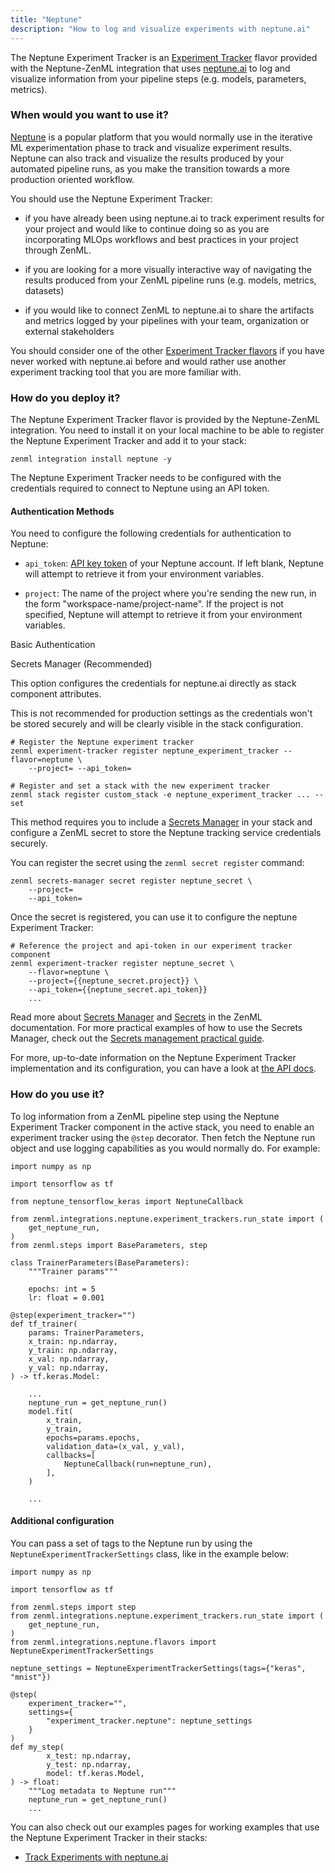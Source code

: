 ```yaml
---
title: "Neptune"
description: "How to log and visualize experiments with neptune.ai"
---
```


The Neptune Experiment Tracker is an [Experiment Tracker](/component-gallery/experiment-trackers) flavor provided with the Neptune-ZenML integration that uses [neptune.ai](https://neptune.ai/product/experiment-tracking) to log and visualize information from your pipeline steps (e.g. models, parameters, metrics).

### When would you want to use it?

[Neptune](https://neptune.ai/product/experiment-tracking) is a popular platform that you would normally use in the iterative ML experimentation phase to track and visualize experiment results. Neptune can also track and visualize the results produced by your automated pipeline runs, as you make the transition towards a more production oriented workflow.

You should use the Neptune Experiment Tracker:

* if you have already been using neptune.ai to track experiment results for your project and would like to continue doing so as you are incorporating MLOps workflows and best practices in your project through ZenML.

* if you are looking for a more visually interactive way of navigating the results produced from your ZenML pipeline runs (e.g. models, metrics, datasets)

* if you would like to connect ZenML to neptune.ai to share the artifacts and metrics logged by your pipelines with your team, organization or external stakeholders

You should consider one of the other [Experiment Tracker flavors](/component-gallery/experiment-trackers#experiment-tracker-flavors) if you have never worked with neptune.ai before and would rather use another experiment tracking tool that you are more familiar with.

### How do you deploy it?

The Neptune Experiment Tracker flavor is provided by the Neptune-ZenML integration. You need to install it on your local machine to be able to register the Neptune Experiment Tracker and add it to your stack:

```
zenml integration install neptune -y
```

The Neptune Experiment Tracker needs to be configured with the credentials required to connect to Neptune using an API token.

#### Authentication Methods

You need to configure the following credentials for authentication to Neptune:

* `api_token`: [API key token](https://docs.neptune.ai/setup/setting%5Fapi%5Ftoken) of your Neptune account. If left blank, Neptune will attempt to retrieve it from your environment variables.

* `project`: The name of the project where you're sending the new run, in the form "workspace-name/project-name". If the project is not specified, Neptune will attempt to retrieve it from your environment variables.

Basic Authentication

Secrets Manager (Recommended)

This option configures the credentials for neptune.ai directly as stack component attributes.

This is not recommended for production settings as the credentials won't be stored securely and will be clearly visible in the stack configuration.

```
# Register the Neptune experiment tracker
zenml experiment-tracker register neptune_experiment_tracker --flavor=neptune \ 
    --project= --api_token=

# Register and set a stack with the new experiment tracker
zenml stack register custom_stack -e neptune_experiment_tracker ... --set
```

This method requires you to include a [Secrets Manager](/component-gallery/secrets-managers) in your stack and configure a ZenML secret to store the Neptune tracking service credentials securely.

You can register the secret using the `zenml secret register` command:

```
zenml secrets-manager secret register neptune_secret \
    --project=
    --api_token=
```

Once the secret is registered, you can use it to configure the neptune Experiment Tracker:

```
# Reference the project and api-token in our experiment tracker component
zenml experiment-tracker register neptune_secret \
    --flavor=neptune \
    --project={{neptune_secret.project}} \
    --api_token={{neptune_secret.api_token}}
    ...
```

Read more about [Secrets Manager](/component-gallery/secrets-managers) and [Secrets](https://github.com/zenml-io/zenml/blob/release/0.31.1/docs/book/component-gallery/secrets-managers/secrets.md) in the ZenML documentation. For more practical examples of how to use the Secrets Manager, check out the [Secrets management practical guide](/advanced-guide/practical-mlops/secrets-management).

For more, up-to-date information on the Neptune Experiment Tracker implementation and its configuration, you can have a look at [the API docs](https://apidocs.zenml.io/latest/integration%5Fcode%5Fdocs/integrations-wandb/#zenml.integrations.neptune.experiment%5Ftrackers.neptune%5Fexperiment%5Ftracker).

### How do you use it?

To log information from a ZenML pipeline step using the Neptune Experiment Tracker component in the active stack, you need to enable an experiment tracker using the `@step` decorator. Then fetch the Neptune run object and use logging capabilities as you would normally do. For example:

```
import numpy as np

import tensorflow as tf

from neptune_tensorflow_keras import NeptuneCallback

from zenml.integrations.neptune.experiment_trackers.run_state import (
    get_neptune_run,
)
from zenml.steps import BaseParameters, step

class TrainerParameters(BaseParameters):
    """Trainer params"""

    epochs: int = 5
    lr: float = 0.001

@step(experiment_tracker="")
def tf_trainer(
    params: TrainerParameters,
    x_train: np.ndarray,
    y_train: np.ndarray,
    x_val: np.ndarray,
    y_val: np.ndarray,
) -> tf.keras.Model:
    
    ...
    neptune_run = get_neptune_run()
    model.fit(
        x_train,
        y_train,
        epochs=params.epochs,
        validation_data=(x_val, y_val),
        callbacks=[
            NeptuneCallback(run=neptune_run),
        ],
    )

    ...
```

#### Additional configuration

You can pass a set of tags to the Neptune run by using the `NeptuneExperimentTrackerSettings` class, like in the example below:

```
import numpy as np

import tensorflow as tf

from zenml.steps import step
from zenml.integrations.neptune.experiment_trackers.run_state import (
    get_neptune_run,
)
from zenml.integrations.neptune.flavors import NeptuneExperimentTrackerSettings

neptune_settings = NeptuneExperimentTrackerSettings(tags={"keras", "mnist"})

@step(
    experiment_tracker="",
    settings={
        "experiment_tracker.neptune": neptune_settings
    }
)
def my_step(
        x_test: np.ndarray,
        y_test: np.ndarray,
        model: tf.keras.Model,
) -> float:
    """Log metadata to Neptune run"""
    neptune_run = get_neptune_run()
    ...
```

You can also check out our examples pages for working examples that use the Neptune Experiment Tracker in their stacks:

* [Track Experiments with neptune.ai](https://github.com/zenml-io/zenml/tree/main/examples/neptune%5Ftracking)